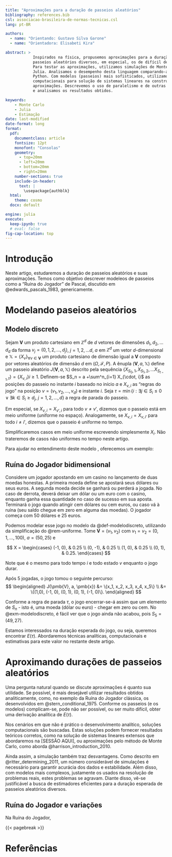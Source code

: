 ```yaml
--- 
title: "Aproximações para a duração de passeios aleatórios"
bibliography: references.bib
csl: associacao-brasileira-de-normas-tecnicas.csl
lang: pt-BR

authors:
  - name: "Orientando: Gustavo Silva Garone"
  - name: "Orientadora: Elisabeti Kira"

abstract: > 
            Inspirados na física, propusemos aproximações para a duração de
            passeios aleatórios diversos, em especial, os de difícil derivação analítica.
            Para testar as aproximações, utilizamos simulações de Monte Carlo na linguagem
            Julia. Analisamos o desempenho desta linguagem comparando-a com a linguagem
            Python. Com modelos (passeios) mais sofisticados, utilizamos recursos
            computacionais para solução de sistemas lineares na construção de novas
            aproximações. Descrevemos o uso de paralelismo e de outras ferramentas. Exibimos
            e analisamos os resultados obtidos.

keywords:
    - Monte Carlo
    - Julia
    - Estimação
date: last-modified
date-format: long
format:
  pdf:
    documentclass: article
    fontsize: 12pt
    monofont: "Consolas"
    geometry:
      - top=20mm
      - left=20mm
      - bottom=20mm
      - right=20mm
    number-sections: true
    include-in-header:
      text: |
        \usepackage{authblk}
  html:
    theme: cosmo
  docx: default

engine: julia
execute:
  keep-ipynb: true
  # eval: false
fig-cap-location: top
---
```


# Introdução

Neste artigo, estudaremos a duração de passeios aleatórios e suas aproximações.
Temos como objetivo descrever modeleos de passeios como a "Ruína do Jogador" de
Pascal, discutido em @edwards_pascals_1983, genericamente.

# Modelando paseios aleatórios

:::{#def-modelodiscreto}

## Modelo discreto

Sejam $\pmb{V}$ um produto cartesiano em $\mathbb{Z}^d$ de $d$ vetores de
dimensões $d_1, d_2, \dots d_d$ da forma $v_j =(0, 1, 2, \dots, d_j)$, $j =
1,2,\ldots d$, $a$ em $\mathbb{Z}^d$ um vetor $d$-dimensional e $\mathbb{X} =
\{X_{v}\}_{\forall v \in \pmb{V}}$ um produto cartesiano de dimensão igual a
$\pmb{V}$ composto por vetores aleatórios de dimensão $d$ em $(\Omega,
\mathscr{F}, P)$. A ênupla $(\pmb{V}, a, \mathbb{X})$ define um passeio
aleatório $J(\pmb{V},a, \mathbb{X})$ descrito pela sequência $\{X_{S_0, 1},
X_{S_1, 2}, \dots X_{S_{t-1}, t}\} = \{X_{v, i}\}{i\geq1}$. Definem-se $S_n = a
+\sum^n_{i=1} X_{\cdot, i}$ as posições do passeio no instante $i$ baseado no
início $a$ e $X_{v, i}$ as "regras do jogo" na posição $v = (v_1, v_2, \dots,
v_d)$ e instante $i$. Seja $\tau = \min\{i : \exists j \in S_i \leq 0 \lor
\exists k \in S_i \geq d_j,\ j = 1, 2, \dots, d\}$ a regra de parada do passeio.

:::



:::{#rem-uniforme} 
Em especial, se $X_{v, i} = X_{v', i}$ para todo
$v \neq v'$, dizemos que o passeio está em meio uniforme (uniforme no espaço).
Analogamente, se $X_{v, i} = X_{v, i'}$ para todo
$i \neq i'$, dizemos que o passeio é uniforme no tempo.

Simplificaremos casos em meio uniforme escrevendo simplesmente $X_{i}$.
Não trateremos de casos não uniformes no tempo neste artigo.
:::

Para ajudar no entendimento deste modelo , oferecemos um
exemplo:

:::{#exm-modelodiscreto}

## Ruína do Jogador bidimensional

Considere um jogador apostando em um casino no lançamento de duas moedas
honestas. A primeira moeda define se apostará seus dólares ou seus euros. A
segunda moeda decide se ganhará ou perderá a jogada. No caso de derrota, deverá
deixar um dólar ou um euro com o casino, enquanto ganha essa quantidade no caso
de sucesso em sua aposta. Terminará o jogo quando atingir cem dólares ou cem
euros, ou caso vá à ruína (seu saldo chegue em zero em alguma das moedas). O
jogador começa com 50 dólares e 25 euros.

Podemos modelar esse jogo no modelo da @def-modelodiscreto, utilizando da
simplificação do @rem-uniforme. Tome $\pmb{V} = (v_1, v_2)$ com
$v_1 = v_2 = (0, 1, \dots, 100)$, $a = (50, 25)$ e

$$
X = \begin{cases}
(-1, 0), & 0.25 \\
(0, -1), & 0.25 \\
(1, 0), & 0.25 \\
(0, 1), & 0.25.
\end{cases}
$$

Note que é o mesmo para todo tempo $i$ e todo estado $v$ enquanto o jogo durar.

Após $5$ jogadas, o jogo tomou o seguinte percurso:
$$
\begin{aligned}
J(\pmb{V}, a, \pmb{x}) &= \{x_1, x_2, x_3, x_4, x_5\} \\
&= \{(1,0), (-1, 0), (0, 1), (0, 1), (-1, 0)\}.
\end{aligned}
$$

:::

Conforme a regra de parada $\tau$, o jogo encerrar-se-á assim que um elemento de
$S_n$ - isto é, uma moeda (dólar ou euro) - chegar em zero ou cem. No
@exm-modelodiscreto, é fácil ver que o jogo ainda não acabou, pois $S_5 = (49,
27)$.

Estamos interessados na duração esperada do jogo, ou seja, queremos encontrar
$E(\tau)$. Abordaremos técnicas analíticas, computacionais e estimativas para
este valor no restante deste artigo.


# Aproximando durações de passeios aleatórios

Uma pergunta natural quando se discute aproximações é quanto sua utilidade. Se
possível, é mais desejável utilizar resultados obtidos analiticamente, como, no
exemplo da Ruína do Jogador clássica, os desenvolvidos em
@stern_conditional_1975. Conforme os passeios (e os modelos) complicam-se, pode
não ser possível, ou ser muito difícil, obter uma derivação analítica de
$E(\tau)$.

<!-- TOOD: ADICIONAR SESSÃO DO SISTEMA -->
Nos cenários em que não é prático o desenvolvimento analítico, soluções
computacionais são buscadas. Estas soluções podem fornecer resultados teóricos
corretos, como na solução de sistemas lineares extensos que abordaremos na
[SESSÃO AQUI], ou aproximações pelo método de Monte Carlo, como aborda
@harrison_introduction_2010.

Ainda assim, a simulação também traz desvantagens. Como descrito em
@ritter_determining_2011, um número considerável de simulações é necessário para
garantir acurácia dos dados e estabilidade. Além disso, com modelos mais
complexos, justamente os usados na resolução de problemas reais, estes problemas
se agravam. Diante disso, vê-se justificável a busca de estimadores eficientes
para a duração esperada de passeios aleatórios diversos.

## Ruína do Jogador e variações

Na Ruína do Jogador,






{{< pagebreak >}}

# Referências

:::{.refs}
::::
